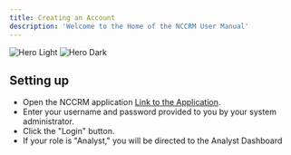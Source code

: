 ```yaml
---
title: Creating an Account
description: 'Welcome to the Home of the NCCRM User Manual'
---
```


<img
  className="block dark:hidden"
  src="/images/hero-light.svg"
  alt="Hero Light"
/>
<img
  className="hidden dark:block"
  src="/images/hero-dark.svg"
  alt="Hero Dark"
/>

## Setting up

- Open the NCCRM application [Link to the Application](https://earlywarning.gomindz.gm/auth).
- Enter your username and password provided to you by your system administrator.
- Click the "Login" button.
- If your role is "Analyst," you will be directed to the Analyst Dashboard

